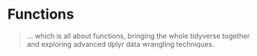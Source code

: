 # Functions

> ... which is all about functions, bringing the whole tidyverse together and
  exploring advanced dplyr data wrangling techniques.

<!--

::: {.video-container}
<iframe class="video" src="https://www.youtube.com/embed/lwnZaHczseA" allowfullscreen></iframe>
:::

## Motivation

My goal today is to bring together everything
we learned so far and solidify
our understanding of wrangling data in the tidyverse.
If all goes according to plan,
we will then have more mental capacity
freed up for the statistics starting next week.
And our understanding of data will hopefully
enable us to experiment and play with statistical
concepts without getting stuck too much
on data wrangling.
This also means that today's lecture might
be the most challenging so far, because
everything learned up until now will -- in
one way or another -- be relevant.

As you might be able to tell,
mental models are one of my favorite topics. We
are starting today with a powerful mental model 
teased at last week. I am talking about
**iteration**.

## Iteration

Iteration is the basic idea of doing one thing multiple times. This is an area
where computers shine, so in this chapter we will learn to fully utilize the
power at our fingertips.

We had our first encounter with iteration in a very implicit form. When we use
R's basic math operators, the computer is iterating behind the scenes. Take this
expression:

```r
1:3 + 1:3
```

This operation is vectorized. Without us having to tell R to do so, R will add
the first element of the first vector to the first element of the second vector
and so forth.

Notice, how it looks like the operation happens all at the same time. But in
reality, this is not what happens. The computer is just really fast at adding
numbers, one after the other.

The mathematical operations in R call another programming language that does the
actual addition. This other programming language is closer to the way computers
*think*, making it less fun to write for us humans, but also faster because the
instructions are easier to translate into actions for our computer processor.

When we find a task that we want to apply to multiple things, and this task is
not already vectorized, we need to make our own iteration. There are actually
two schools of though on how to talk about iteration and consequently, how to
write it in code.

I will use a realworld example to illustrate this:
**Reading in Multiple Files**

### Functional Programming

Remember the `gapminder` dataset? Well, we are working with it again, but this
time, our collaborator sent us one csv-file for each continent. As usual, we
load the tidyverse first. For the script I also load the rmarkdown package and
the knitr package to have more control over printing tables.

```r
library(tidyverse)
library(rmarkdown)
library(knitr)
```

We already know how to read in *one* csv-file:

```r
# n_max = 3 is just here for the script
read_csv("data/04/Africa.csv", n_max = 3)
```

We have a function (`read_csv`) that **takes** a file path and **returns**
(spits out) the data. In this first school of thought, the Functional
Programming style, the next idea is to have a function, that takes two things: a
function and a vector (atomic or list). And it feeds the individual elements of
the vector to the function, one after another. In mathematics, the relation
between a set of inputs and a set of outputs is called a
**map**, which is where the name of the following family of functions comes
from. In the tidyverse, these functional programming concepts live in the
`purrr` package.

<aside>
<a href="https://purrr.tidyverse.org/">
![]images/purrr.png)
</a>
</aside>

First, we create the vector of things that we want to iterate over, the things
that will be fed into our function one after the other:

```r
paths <- dir("data/04/", full.names = TRUE)
paths
```

Now we have 5 file paths. We can test our understanding by passing just one of
them to `read_csv` to make sure our function works:

```r
read_csv(paths[[1]], n_max = 3)
```

It is time for the map function!

```r
all_datasets <- map(paths, read_csv)
```

That's it! We now have a list that contains all five datasets.

But we lost the information about which file the elements of the list came from,
which is the name if the continent! We can fix this by using a named list
instead of a regular list to pass to `map`:

```r
names(paths) <- basename(paths) %>%
  str_remove("\\.csv")

my_data <- map(paths, read_csv)
```

The function `str_remove` is part of the `stringr` package
in the tidyverse. It's functions, which handle
all kinds of operations on text, start with `str_`.

<aside>
<a href="https://stringr.tidyverse.org/">

```r
include_graphics("images/stringr.png")
```

</a>
</aside>

And now we can combine them into one big dataset
using `bind_rows`, which stacks tibbles on top of each other.
The extra argument `.id` determines the name for the column
in which we store the names of the list
items.

```r
my_data %>%
  bind_rows(.id = "continent")
```

There is yet another shortcut we can employ. The `purrr` package contains
various variants of the `map` function. `map` itself will always return a list,
whereas variants like `map_chr` always return an atomic character
vector,`map_dbl` always returns numbers, `map_lgl` always return logical (yes or
no, TRUE / FALSE) vectors. Combining a list into one dataframe (by rows) is so
common that there is also a special `map` function for this: `map_dfr`.

```r
gapminder <- map_dfr(paths, read_csv, .id = "continent")
gapminder
```

Now that was efficient! It only took us a couple of lines.
We can even do the whole thing in one chain of functions
using the pipe.
But keep in mind that this is not the way we came
up with it.
No one expects you to come up with the shortest and
most concise solution on the first go.
But sometimes it can pay off to revisit your first 
solution that involves multiple temporary variables
we don't really need for the rest of the script
and clean it up a bit.
This might make it easier to come back to
your code in the future and be able to read
what is going on faster (because there are less lines
to read).

```r
gapminder <-
  dir("data/04/", full.names = TRUE) %>% 
  set_names(function(name) basename(name) %>% str_remove("\\.csv")) %>%
  map_dfr(read_csv, .id = "continent")
```

I want to take a moment to introduce yet another
shortcut we can take.
Notice, how in `set_names` I created a function to process
the names without giving it a name.
This is called an anonymous function.
Sometimes people also call it a lambda function,
because it originates from something called
lambda calculus.
Because the tilde symbol `~` is the
closest we get to $\lambda$ on an English keyboard,
this is used to create anonymous functions
on the fly.
The don't even have to worry about names
for our arguments, it automatically
creates a function where the argument
is named ".x" (and ".y" if you need multiple
arguments).
See the documentation of `map`,
especially the `.f` argument,
for more information.

```r
gapminder <-
  dir("data/04/", full.names = TRUE) %>% 
  set_names(~ basename(.x) %>% str_remove("\\.csv")) %>%
  map_dfr(read_csv, .id = "continent")
```

### The Imperative Programming Approach

There are other ways we could have gone about this.
A common construct in
programming languages is the so called **for-loop**.
For every element of a
vector, the body of the loop runs.
For our example, it would look like this:

```r
paths <- dir("data", full.names = TRUE)
results <- vector("list", length(paths))

for (i in 1:length(paths)) {
  data <- read_csv(paths[i])
  results[[i]] <- data
}

names(results) <- basename(paths) %>% str_remove("\\.csv")
gapminder <- bind_rows(results, .id = "continent")
```

The for-loop-version has a lot more code, especially *boilerplate*, code that is
just there to make the construct work and doesn't convey our intentions with the
code. Furthermore, the loop focuses the object that is iterated over (the file
paths), while the `map`-version focuses on what is happening (the function,
`read_csv`). But the loop still works. If you can't think of a way to solve a
problem with a `map` function, it is absolutely OK to use for-loops.

The first approach with the `map` function comes from Functional Programming,
whereas the second approach is considered Imperative Programming. In general, in
Functional Programming, we **tell the computer what we want**, while in
Imperative Programming, we **tell the computer what steps to do**. So keep in
mind:

> »Of course someone has to write for-loops. It doesn't have to be you.«<br>
> --- Jenny Bryan

And don't miss the amazing `purrr` cheatsheet:
[link](https://purrr.tidyverse.org/)

## "If you copy and paste the same code more than three times, write a function."

### Noticing a Pattern

Writing our own functions can be very helpful for making our
code more readable.
It allows us to separate certain steps of your analysis
from the rest, look at them in isolation to test and
validate them, and also allows us to give them reasonable names.
Let's look at a couple of examples and get you
writing functions!
Say we have this idea, where we filter
the gapminder dataset for one country, check
how linear the relationship between year and
life expectancy is and then create a plot.

```r
filterd_data <- gapminder %>% 
  filter(country == "Norway")

model <- lm(lifeExp ~ year, data = filterd_data)
```

These three function from the `broom` package
tell us more about our linear model created with `lm`.
It is part of the `tidymodels` framework.

```r
broom::tidy(model)
```

```r
broom::augment(model)
```

```r
broom::glance(model)
```

The $R^2$ value tells us, how well a straight
line fits to our data.
It can assume values between 0 and 1.

```r
model_glance <- broom::glance(model)

text <- substitute(R^2 == rsq,
                   list(rsq = round(model_glance$r.squared, 2)))

filterd_data %>% 
  ggplot(aes(year, lifeExp)) +
  geom_smooth(method = "lm") +
  geom_line() +
  geom_point() +
  theme_classic() +
  labs(
    x = "Year",
    y = "Life Expectancy",
    title = "Norway",
    subtitle = text
  )
```

Then we get curious and want to know how this graph
looks for another country.
So we copy and paste our code and replace the name
of the country.
And yet again, we want to see this plot for another
country, so we copy and paste our code,
change the country name and keep going.
This is when we remember, that there is an easier
way to deal with this repetition.
We look at our code again and identify
the things that stay the same and the
things that change during each copy and pasting.
The things that stay the same will
be the body of our function,
the things that change will be
variables in the body that we pass to the
function as arguments.
In our example, there is only one thing that changes
every time: the name of the country.
So we build the following function:

```r
plot_life_exp_for_country <- function(country_name) {
  filterd_data <- gapminder %>% 
    filter(country == country_name)
  
  model <- lm(lifeExp ~ year, data = filterd_data)
  model_glance <- broom::glance(model)
  text <- substitute(R^2 == rsq,
                     list(rsq = round(model_glance$r.squared, 2)))
  
  filterd_data %>% 
    ggplot(aes(year, lifeExp)) +
    geom_smooth(method = "lm") +
    geom_line() +
    geom_point() +
    theme_classic() +
    labs(
      x = "Year",
      y = "Life Expectancy",
      title = country_name,
      subtitle = text
    )
}
```

Then we test the function a bunch to make sure
it works for different cases:

```r
plot_life_exp_for_country("India")
plot_life_exp_for_country("Mali")
```

### Where to put your Functions

At this point you might wonder where to put this function.
A good starting point is to collect your
functions near the top of your document or script,
below where you load all packages.
Another approach, especially if you have functions
that you can use for multiple projects,
is to put them in a `.R` file and load
this file at the beginning of your document.
You can do so using the function `source("path/to/file.R")`.
It runs the R file in your current sessions,
so any functions and variables defined
in there are now available to you.

```r
source("R/my_funs.R")
```

Just like this.

```r
say_hello()
```

I like to store my regular R files
(as opposed to Rmd files) in
a folder of my project called `R`.
This makes it already look like an R package,
in case I decide later on that the functions
could be helpful for others as well
or I want to share them more easily
with colleagues.
You can read more about creating your
own R packages [here](http://r-pkgs.had.co.nz/)
[@wickhamPackagesOrganizeTest2015].

## Many Models

Let us use the techniques above to shine
light on how life expectancies changed over time.
This time, we will utilize the nested
data format to store our data
alongside models for the data.

```r
nested_gapminder <- gapminder %>%
  nest(-country, -continent) %>% 
  mutate(
    model = map(data, ~ lm(lifeExp ~ year, data = .x))
  )

nested_gapminder
```

Then, we extract information about the model
with some functions form the broom package.

```r
nested_gapminder %>% 
  mutate(
    glance = map(model, broom::glance)
  )
```

Then we go ahead and unnest the information
about the model.
We can now see, which countries
stray the farthest from a straight line
by arranging by the $R^2$ values.

```r
gapminder_modeled <- nested_gapminder %>% 
  mutate(
    glance = map(model, broom::glance)
  ) %>% 
  unnest(glance) %>% 
  arrange(r.squared)

gapminder_modeled
```

For a more detailed walk-trough, check
out the chapter on "many models" in
R for Data Science [here](https://r4ds.had.co.nz/many-models.html)
[@wickhamDataScienceImport2017].

Let's use this information to build a
visualization.

```r
non_linear_countries <- gapminder_modeled %>% 
  filter(r.squared < 0.2) %>% 
  unnest(data)

non_linear_countries
```

I also like to use this opportunity to
mention a couple of packages to take your
visualizations the the next level.
Today, these are `ggrepel` to produce
labels that dodge each other,
and the `fisualize` package, which
contains color scales of tropical fish.

```r
plt <- gapminder %>% 
  ggplot(aes(year, lifeExp, group = country)) +
  geom_line(alpha = 0.2) +
  geom_line(data = non_linear_countries,
            mapping = aes(color = country),
            size = 1.7) +
  fishualize::scale_color_fish_d() +
  labs(y = "Life Expectancy at Birth") +
  ggrepel::geom_text_repel(data = filter(non_linear_countries, year == max(year)),
            aes(label = country, color = country),
            hjust = 0, direction = "y") +
  expand_limits(x = 2015) +
  theme_minimal() +
  guides(color = "none")

plt
```

Sometimes it is also very handy (and probably impressive
to whoever receives your report) to turn a plot
into an interactive graphic.
`plotly` is a library that produces interactive plots,
but we don't even have to learn about its intricacies
because it comes with a function to convert a ggplot
to the interactive format that works quite well for
a range (but not all) of use-cases:

```r
plotly::ggplotly(plt)
```

The downward slope of our highlighted countries
starting in the 1990s is a result of the ravaging
AIDS pandemic.
The prominent dips in two of the curves, orange for
Rwanda and Cambodia in gray, are the direct
consequences of genocides.
These dire realities can in no way be summarized
in just a couple of colorful lines.
I am also in no way qualified to lecture
on these topics.
A good friend of mine, [Timothy Williams](http://timothywilliams.de/),
however is a researcher and teacher in the field of conflict and violence
with a focus on genocides.
He did field work in Cambodia and Rwanda
and his book "The Complexity of Evil. Perpetration and Genocide"
will be
[published here](https://www.rutgersuniversitypress.org/the-complexity-of-evil/9781978814295) on December 18 [@williamsComplexityEvil].

## Advanced `dplyr`

Last but not least, I want to mention a powerful advanced
function in dplyr to make your data transformations even
more efficient.
It is the `across` function, which we can use
inside of dplyr verbs such as `mutate` and
`summarise` to use one or multiple functions on
multiple columns.
Let's look at an example, again with the gapminder
dataset.
Now, this is sort of a silly example,
but let's say we want the continents
and countries in UPPERCASE.
We could do:

```r
gapminder %>% 
  mutate(
    continent = str_to_upper(continent),
    country = str_to_upper(country)
  )
```

And now everyone is really shouty.
But we had some repetition in
our code. Wouldn't it be cool,
to just say: "Apply the function `str_to_upper`
to these columns."?

```r
gapminder %>% 
  mutate(
    across(c(continent, country), str_to_upper)
  )
```

Not that is raw power!
We can be even more general and ask R to
apply the function to all columns that contain text:

```r
gapminder %>% 
  mutate(
    across(where(is.character), str_to_upper)
  )
```

It also works with `summarise`, for example
to create summaries across a range of columns.
And we can supply more than one function to calculate
using a named list:

```r
gapminder %>% 
  summarise(
    across(year:gdpPercap, list(mean = mean, total = sum))
  )
```
You are on you way to becoming a true data wizard!
After today, you should be familiar with:

- importing data into R
- the concept of tidy data
- the grammar of graphics
- the basic dplyr verbs for data wrangling
- a project-based workflow
- writing and using functions

We will then use these foundations to experience
statistical concepts ourselves in the next lectures.

## Exercises

## The whole Deal

I want to get you playing around with data,
so keep in mind that the solutions for this exercise 
are not set in stone.
There is often more than one viable way of graphing
the same dataset and we will use the
Office Hour to talk about the advantages
and disadvantages of approaches that you
came up with.

### Roman emperors

The first exercise uses a dataset about roman emperors
from the tidytuesday project
([link](https://github.com/rfordatascience/tidytuesday/tree/master/data/2019/2019-08-13)).
You can import it with:

```r
emperors <- readr::read_csv("https://raw.githubusercontent.com/rfordatascience/tidytuesday/master/data/2019/2019-08-13/emperors.csv")
```

Here are a couple of questions to answer. Decide
for yourselves if a particular question is best
answered using a visualization, a table
or a simple sentence.

- What was the most popular way to rise to power?
- I what are the most common causes of death among roman
  emperors, what (or who) killed them?
- Which dynasty was the most successful?
  - Firstly, how often did each dynasty reign?
  - Secondly, how long where the reigns?
  - Which dynasty would you rather be a part of,
    if your goal is to live the longest?

### Dairy Products in the US

Another dataset ([link](https://github.com/rfordatascience/tidytuesday/tree/master/data/2019/2019-01-29#milk_products_facts))
concerns dairy product consumption per person in the US
across a number of years.
Load it with

```r
dairy <- readr::read_csv("https://raw.githubusercontent.com/rfordatascience/tidytuesday/master/data/2019/2019-01-29/milk_products_facts.csv")
```

- All masses are given in lbs (pounds),
  can you convert them to kg?
- Which products lost their customer base over time,
  which ones won?

Above all, have some fun! If you make interesting
findings along the way, go ahead and produce plots
to highlight it.


## Resources

- [purrr documentation](https://purrr.tidyverse.org/)
- [stringr documentation](https://stringr.tidyverse.org/)
- [dplyr documentation](https://dplyr.tidyverse.org/)

-->